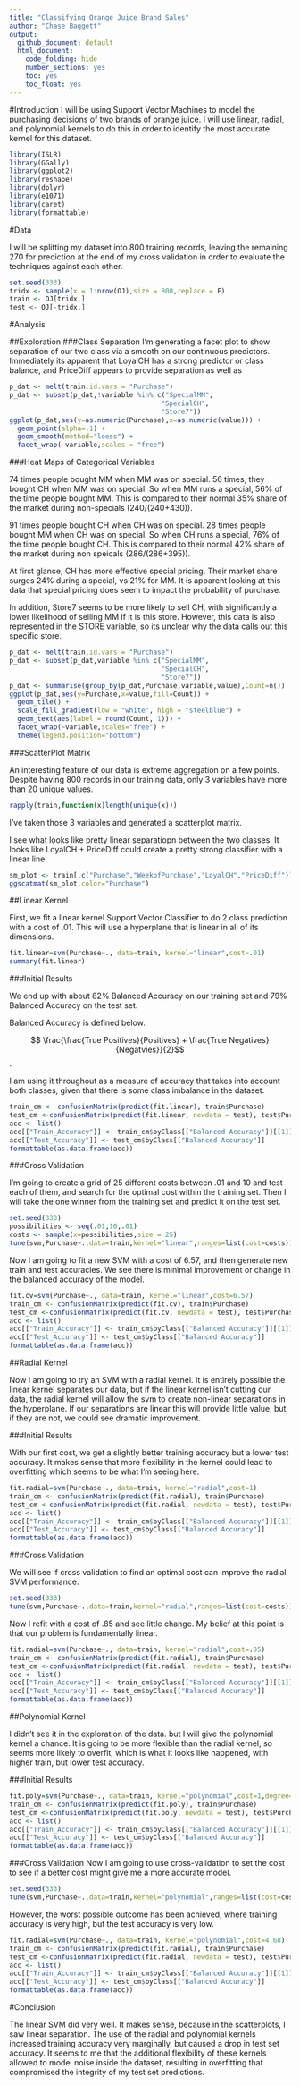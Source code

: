 ```yaml
---
title: "Classifying Orange Juice Brand Sales"
author: "Chase Baggett"
output: 
  github_document: default
  html_document:
    code_folding: hide
    number_sections: yes
    toc: yes
    toc_float: yes
---
```


#Introduction
I will be using Support Vector Machines to model the purchasing decisions of two brands of orange juice. I will use linear, radial, and polynomial kernels to do this in order to identify the most accurate kernel for this dataset. 

```r
library(ISLR)
library(GGally)
library(ggplot2)
library(reshape)
library(dplyr)
library(e1071)
library(caret)
library(formattable)
```


#Data

I will be splitting my dataset into 800 training records, leaving the remaining 270 for prediction at the end of my cross validation in order to evaluate the techniques against each other. 

```r
set.seed(333)
tridx <- sample(x = 1:nrow(OJ),size = 800,replace = F)
train <- OJ[tridx,]
test <- OJ[-tridx,]
```

#Analysis

##Exploration
###Class Separation
I'm generating a facet plot to show separation of our two class via a smooth on our continuous predictors. Immediately its apparent that LoyalCH has a strong predictor or class balance, and PriceDiff appears to provide separation as well as 
```r
p_dat <- melt(train,id.vars = "Purchase")
p_dat <- subset(p_dat,!variable %in% c("SpecialMM",
                                      "SpecialCH",
                                      "Store7"))
ggplot(p_dat,aes(y=as.numeric(Purchase),x=as.numeric(value))) + 
  geom_point(alpha=.1) + 
  geom_smooth(method="loess") + 
  facet_wrap(~variable,scales = "free")
```

###Heat Maps of Categorical Variables

74 times people bought MM when MM was on special. 56 times, they bought CH when MM was on special. So when MM runs a special, 56% of the time people bought MM. This is compared to their normal 35% share of the market during non-specials (240/(240+430)).

91 times people bought CH when CH was on special. 28 times people bought MM when CH was on special. So when CH runs a special, 76% of the time people bought CH. This is compared to their normal 42% share of the market during non speicals (286/(286+395)).

At first glance, CH has more effective special pricing. Their market share surges 24% during a special, vs 21% for MM. It is apparent looking at this data that special pricing does seem to impact the probability of purchase. 

In addition, Store7 seems to be more likely to sell CH, with significantly a lower likelihood of selling MM if it is this store. However, this data is also represented in the STORE variable, so its unclear why the data calls out this specific store. 

```r
p_dat <- melt(train,id.vars = "Purchase")
p_dat <- subset(p_dat,variable %in% c("SpecialMM",
                                      "SpecialCH",
                                      "Store7"))
p_dat <- summarise(group_by(p_dat,Purchase,variable,value),Count=n())
ggplot(p_dat,aes(y=Purchase,x=value,fill=Count)) + 
  geom_tile() + 
  scale_fill_gradient(low = "white", high = "steelblue") +
  geom_text(aes(label = round(Count, 1))) +
  facet_wrap(~variable,scales="free") +
  theme(legend.position="bottom")
```

###ScatterPlot Matrix

An interesting feature of our data is extreme aggregation on a few points. Despite having 800 records in our training data, only 3 variables have more than 20 unique values. 

```r
rapply(train,function(x)length(unique(x)))
```

I've taken those 3 variables and generated a scatterplot matrix. 

I see what looks like pretty linear separatiopn between the two classes. It looks like LoyalCH + PriceDiff could create a pretty strong classifier with a linear line. 
```r
sm_plot <- train[,c("Purchase","WeekofPurchase","LoyalCH","PriceDiff")]
ggscatmat(sm_plot,color="Purchase")
```

##Linear Kernel

First, we fit a linear kernel Support Vector Classifier to do 2 class prediction with a cost of .01. This will use a hyperplane that is linear in all of its dimensions.  
```r
fit.linear=svm(Purchase~., data=train, kernel="linear",cost=.01)
summary(fit.linear)
```
###Initial Results

We end up with about 82% Balanced Accuracy on our training set and 79% Balanced Accuracy on the test set. 

Balanced Accuracy is defined below. 

$$ \frac{\frac{True Positives}{Positives} + \frac{True Negatives}{Negatvies}}{2}$$. 

I am using it throughout as a measure of accuracy that takes into account both classes, given that there is some class imbalance in the dataset. 


```r
train_cm <- confusionMatrix(predict(fit.linear), train$Purchase)
test_cm <-confusionMatrix(predict(fit.linear, newdata = test), test$Purchase)
acc <- list()
acc[["Train_Accuracy"]] <- train_cm$byClass[["Balanced Accuracy"]][[1]]
acc[["Test_Accuracy"]] <- test_cm$byClass[["Balanced Accuracy"]]
formattable(as.data.frame(acc))
```


###Cross Validation

I'm going to create a grid of 25 different costs between .01 and 10 and test each of them, and search for the optimal cost within the training set. Then I will take the one winner from the training set and predict it on the test set. 
```r
set.seed(333)
possibilities <- seq(.01,10,.01)
costs <- sample(x=possibilities,size = 25)
tune(svm,Purchase~.,data=train,kernel="linear",ranges=list(cost=costs))
```

Now I am going to fit a new SVM with a cost of 6.57, and then generate new train and test accuracies. We see there is minimal improvement or change in the balanced accuracy of the model. 

```r
fit.cv=svm(Purchase~., data=train, kernel="linear",cost=6.57)
train_cm <- confusionMatrix(predict(fit.cv), train$Purchase)
test_cm <-confusionMatrix(predict(fit.cv, newdata = test), test$Purchase)
acc <- list()
acc[["Train_Accuracy"]] <- train_cm$byClass[["Balanced Accuracy"]][[1]]
acc[["Test_Accuracy"]] <- test_cm$byClass[["Balanced Accuracy"]]
formattable(as.data.frame(acc))
```

##Radial Kernel

Now I am going to try an SVM with a radial kernel. It is entirely possible the linear kernel separates our data, but if the linear kernel isn't cutting our data, the radial kernel will allow the svm to create non-linear separations in the hyperplane. If our separations are linear this will provide little value, but if they are not, we could see dramatic improvement. 

###Initial Results

With our first cost, we get a slightly better training accuracy but a lower test accuracy. It makes sense that more flexibility in the kernel could lead to overfitting which seems to be what I'm seeing here. 
```r
fit.radial=svm(Purchase~., data=train, kernel="radial",cost=1)
train_cm <- confusionMatrix(predict(fit.radial), train$Purchase)
test_cm <-confusionMatrix(predict(fit.radial, newdata = test), test$Purchase)
acc <- list()
acc[["Train_Accuracy"]] <- train_cm$byClass[["Balanced Accuracy"]][[1]]
acc[["Test_Accuracy"]] <- test_cm$byClass[["Balanced Accuracy"]]
formattable(as.data.frame(acc))
```

###Cross Validation

We will see if cross validation to find an optimal cost can improve the radial SVM performance. 
```r
set.seed(333)
tune(svm,Purchase~.,data=train,kernel="radial",ranges=list(cost=costs))
```

Now I refit with a cost of .85 and see little change. My belief at this point is that our problem is fundamentally linear. 

```r
fit.radial=svm(Purchase~., data=train, kernel="radial",cost=.85)
train_cm <- confusionMatrix(predict(fit.radial), train$Purchase)
test_cm <-confusionMatrix(predict(fit.radial, newdata = test), test$Purchase)
acc <- list()
acc[["Train_Accuracy"]] <- train_cm$byClass[["Balanced Accuracy"]][[1]]
acc[["Test_Accuracy"]] <- test_cm$byClass[["Balanced Accuracy"]]
formattable(as.data.frame(acc))
```



##Polynomial Kernel

I didn't see it in the exploration of the data. but I will give the polynomial kernel a chance. It is going to be more flexible than the radial kernel, so seems more likely to overfit, which is what it looks like happened, with higher train, but lower test accuracy. 

###Initial Results
```r
fit.poly=svm(Purchase~., data=train, kernel="polynomial",cost=1,degree=2)
train_cm <- confusionMatrix(predict(fit.poly), train$Purchase)
test_cm <-confusionMatrix(predict(fit.poly, newdata = test), test$Purchase)
acc <- list()
acc[["Train_Accuracy"]] <- train_cm$byClass[["Balanced Accuracy"]][[1]]
acc[["Test_Accuracy"]] <- test_cm$byClass[["Balanced Accuracy"]]
formattable(as.data.frame(acc))
```

###Cross Validation
Now I am going to use cross-validation to set the cost to see if a better cost might give me a more accurate model. 

```r
set.seed(333)
tune(svm,Purchase~.,data=train,kernel="polynomial",ranges=list(cost=costs))
```

However, the worst possible outcome has been achieved, where training accuracy is very high, but the test accuracy is very low. 

```r
fit.radial=svm(Purchase~., data=train, kernel="polynomial",cost=4.68)
train_cm <- confusionMatrix(predict(fit.radial), train$Purchase)
test_cm <-confusionMatrix(predict(fit.radial, newdata = test), test$Purchase)
acc <- list()
acc[["Train_Accuracy"]] <- train_cm$byClass[["Balanced Accuracy"]][[1]]
acc[["Test_Accuracy"]] <- test_cm$byClass[["Balanced Accuracy"]]
formattable(as.data.frame(acc))
```


#Conclusion

The linear SVM did very well. It makes sense, because in the scatterplots, I saw linear separation. The use of the radial and polynomial kernels increased training accuracy very marginally, but caused a drop in test set accuracy. It seems to me that the additional flexibility of these kernels allowed to model noise inside the dataset, resulting in overfitting that compromised the integrity of my test set predictions. 

